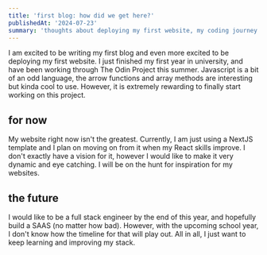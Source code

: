 ```yaml
---
title: 'first blog: how did we get here?'
publishedAt: '2024-07-23'
summary: 'thoughts about deploying my first website, my coding journey up to now, and what i will do in the future'
---
```


I am excited to be writing my first blog and even more excited to be deploying my first website. I just finished my first year in university, and have been working through The Odin Project this summer. Javascript is a bit of an odd language, the arrow functions and array methods are interesting but kinda cool to use. However, it is extremely rewarding to finally start working on this project.

## for now

My website right now isn't the greatest. Currently, I am just using a NextJS template and I plan on moving on from it when my React skills improve. I don't exactly have a vision for it, however I would like to make it very dynamic and eye catching. I will be on the hunt for inspiration for my websites.

## the future

I would like to be a full stack engineer by the end of this year, and hopefully build a SAAS (no matter how bad). However, with the upcoming school year, I don't know how the timeline for that will play out. All in all, I just want to keep learning and improving my stack.


